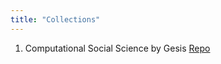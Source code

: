 ```yaml
---
title: "Collections"
---
```


<!-- find a good structure with subheadings. -->

1. Computational Social Science by Gesis [Repo](https://github.com/gesiscss/awesome-computational-social-science)